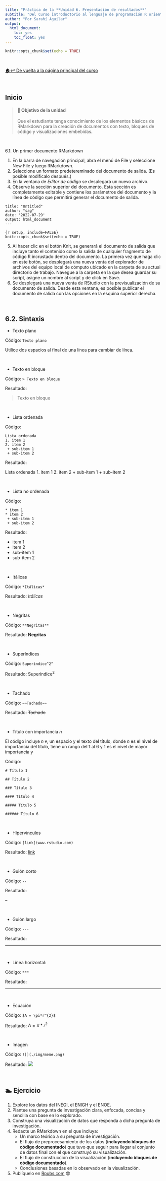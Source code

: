 ```yaml
---
title: "Práctica de la **Unidad 6. Presentación de resultados**"
subtitle: "Del Curso introductorio al lenguaje de programación R orientado al análisis cuantitativo en Ciencias Sociales"
author: "Por Sarahí Aguilar"
output:
  html_document:
    toc: yes
    toc_float: yes
---
```


```r
knitr::opts_chunk$set(echo = TRUE)
```

<br>

[🏠↩ De vuelta a la página principal del curso](index.html)

<br>

## Inicio

> #### **🚀 Objetivo de la unidad** 
Que el estudiante tenga conocimiento de los elementos básicos de RMarkdown para la creación de documentos con texto, bloques de código y visualizaciones embebidas. 

<br>

6.1. Un primer documento RMarkdown

1. En la barra de navegación principal, abra el menú de File y seleccione New File y luego RMarkdown. 
2. Seleccione un formato predetereminado del documento de salida. (Es posible modificalo después.)
3. En la ventana de *Editor de código* se desplegará un nuevo archivo.
4. Observe la sección superior del documento. Esta sección es completamente editable y contiene los parámetros del documento y la línea de código que permitirá generar el documento de salida. 

```---
title: "Untitled"
author: "sag"
date: '2022-07-29'
output: html_document
---

{r setup, include=FALSE}
knitr::opts_chunk$set(echo = TRUE)
```

5. Al hacer clic en el botón Knit, se generará el documento de salida que incluye tanto el contenido como la salida de cualquier fragmento de código R incrustado dentro del documento. La primera vez que haga clic en este botón, se desplegará una nueva venta del explorador de archivos del equipo local de cómputo ubicado en la carpeta de su actual directorio de trabajo. Navegue a la carpeta en la que desea guardar su script, asigne un nombre al script y de click en Save.
6. Se desplegará una nueva venta de RStudio con la previsualización de su documento de salida. Desde esta ventana, es posible publicar el documento de salida con las opciones en la esquina superior derecha.

<br>

## 6.2. Sintaxis

* Texto plano

Código: 
```Texto plano```

Utilice dos espacios al final de una línea para cambiar de línea.

<br> 

* Texto en bloque 

Código: 
```> Texto en bloque```

Resultado:

> Texto en bloque

<br>

* Lista ordenada

Código: 
```
Lista ordenada
1. item 1
2. item 2
 + sub-item 1
 + sub-item 2 
```

Resultado:

Lista ordenada
1. item 1
2. item 2
 + sub-item 1
 + sub-item 2 

<br>

* Lista no ordenada

Código: 
```
* item 1
* item 2
 + sub-item 1
 + sub-item 2 
```

Resultado:

* item 1
* item 2
 + sub-item 1
 + sub-item 2 

<br>

* Itálicas

Código: 
```*Itálicas*```

Resultado:
*Itálicas*  

<br>

* Negritas

Código: 
```**Negritas**```

Resultado:
**Negritas**  

<br>

* Superíndices

Código: 
```Superíndice^2^```

Resultado:
Superíndice^2^

<br>

* Tachado

Código: 
```~~Tachado~~```

Resultado:
~~Tachado~~


<br>

* Título con importancia *n*

El código incluye *n* `#`, un espacio y el texto del título, donde *n* es el nivel de importancia del título, tiene un rango del 1 al 6 y 1 es el nivel de mayor importancia y 

Código: 

```# Título 1```

```## Título 2```       

```### Título 3```    

```#### Título 4```  

```##### Título 5```  

```###### Título 6```  

<br>

* Hipervínculos

Código:
```[link](www.rstudio.com)``` 

Resultado: 
[link](www.rstudio.com) 

<br>

* Guión corto

Código:
```--``` 

Resultado: 

--

<br>

* Guión largo

Código:
```---``` 

Resultado: 

---

<br>

* Línea horizontal:

Código:
```***``` 

Resultado: 

***

<br>

* Ecuación

Código:
```$A = \pi*r^{2}$``` 

Resultado: 
$A = \pi*r^{2}$

<br>

* Imagen

Código:
```![](./img/meme.png)``` 

Resultado: 
![](./img/meme.png)

<br>

## 🏊️ Ejercicio
1. Explore los datos del INEGI, el ENIGH y el ENOE. 
2. Plantee una pregunta de investigación clara, enfocada, concisa y sencilla con base en lo explorado. 
3. Construya una visualización de datos que responda a dicha pregunta de investigación. 
4. Redacte un RMarkdown en el que incluya:
   * Un marco teórico a su pregunta de investigación.
   * El flujo de preprocesamiento de los datos (**incluyendo bloques de código documentado**) que tuvo que seguir para llegar al conjunto de datos final con el que construyó su visualización.
   * El flujo de construcción de la visualización (**incluyendo bloques de código documentado**). 
   * Conclusiones basadas en lo observado en la visualización.
5. Publíquelo en [Rpubs.com](https://rpubs.com/) 😎 